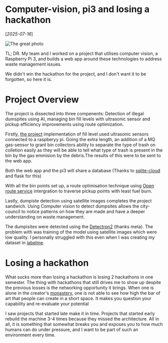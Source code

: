 # Computer-vision, pi3 and losing a hackathon

[*2025-07-16*]

![The great photo](/july.jpg)

TL; DR. My team and I worked on a project that utilises computer vision, a Raspberry Pi 3, and builds a web app around these technologies to address waste management issues.

We didn't win the hackathon for the project, and I don't want it to be forgotten, so here it is.

# Project Overview

The project is dissected into three compenents: Detection of illegal dumspites using AI, managing bin fill levels with ultrasonic sensor and pickup efficiency improvements using route optimization.

Firstly, [the project](https://github.com/Mtendekuyokwa19/gaiathon) implementation of fill level used ultrasonic sensors connected to a raspberyy pi. Going the extra length, an addition of a MQ gas-sensor to grant bin collectors ability to separate the type of trash on colletion easily as they will be able to tell what type of trash is present in the bin by the gas emmision by the debris.The results of this were to be sent to the web app.

Both the web app and the pi3 will share a database (Thanks to [sqlite-cloud](https://dashboard.sqlitecloud.io/) and flask for this)

With all the bin points set up, a route optimisation technique using [Open route service](https://openrouteservice.org/) intergration to traverse pickup points with least fuel burn.

Lastly, dumpiste detection using satellite images completes the project sandwich. Using Computer vision to detect dumpsites allows the city-council to notice patterns on how they are made and have a deeper understanding on waste management.

The dumpisites were detected using the [Detectron2](https://detectron2.readthedocs.io/en/latest/tutorials/getting_started.html) (thanks meta). The problem with was training of the model using satellite images which were low quality. I personally struggled with this even when I was creating my dataset in [labelme](https://github.com/wkentaro/labelme).

# Losing a hackathon

What sucks more than losing a hackathon is losing 2 hackathons in one semester.
The thing with hackathons that still drives me to show up despite the previous losses is the networking opportunity it brings.
When one is alone in the creator's [monastery](https://en.wikipedia.org/wiki/Monastery), one is not able to see how high the bar of art that people can create in a short space. It makes you question your capability and re-evaluate your potential

I saw projects that started late make it in time. Projects that started early rebuild the machine 3-4 times because they missed the architecture.
All in all, it is something that somewhat breaks you and exposes you to how much humans can do under pressure, and I want to be part of such an
environment every time.
